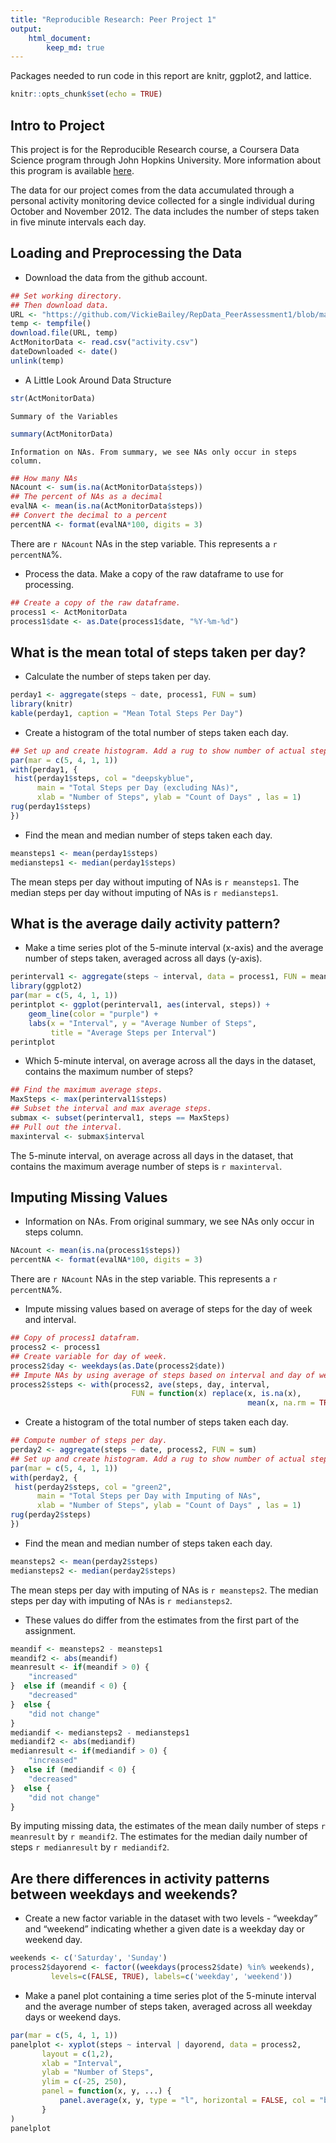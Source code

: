 ---
title: "Reproducible Research: Peer Project 1"
output:
    html_document:
        keep_md: true
---
Packages needed to run code in this report are knitr, ggplot2, and lattice.
```{r setup, include=FALSE}
knitr::opts_chunk$set(echo = TRUE)
```

## Intro to Project
This project is for the Reproducible Research course, a Coursera Data Science 
program through John Hopkins University. More information about this program is
available [here](https://www.coursera.org/specializations/jhu-data-science).

The data for our project comes from the data accumulated through a personal 
activity monitoring device collected for a single individual during October and
November 2012. The data includes the number of steps taken in five minute
intervals each day.

## Loading and Preprocessing the Data
* Download the data from the github account.

```{r Getting the Data}
## Set working directory.
## Then download data.
URL <- "https://github.com/VickieBailey/RepData_PeerAssessment1/blob/master/activity.zip?raw=true"
temp <- tempfile()
download.file(URL, temp)
ActMonitorData <- read.csv("activity.csv")
dateDownloaded <- date()
unlink(temp)
```

* A Little Look Around
    Data Structure
```{r Structure of data}
str(ActMonitorData)
```

    Summary of the Variables
```{r Summary of Variables}
summary(ActMonitorData)
```

    Information on NAs. From summary, we see NAs only occur in steps column.
```{r Information on NAs }
## How many NAs
NAcount <- sum(is.na(ActMonitorData$steps))
## The percent of NAs as a decimal
evalNA <- mean(is.na(ActMonitorData$steps))
## Convert the decimal to a percent
percentNA <- format(evalNA*100, digits = 3)
```
There are `r NAcount` NAs in the step variable.
This represents a `r percentNA`%.

* Process the data. Make a copy of the raw dataframe to use for processing.
```{r New Dataframe and Date Class}
## Create a copy of the raw dataframe.
process1 <- ActMonitorData
process1$date <- as.Date(process1$date, "%Y-%m-%d")
```

## What is the mean total of steps taken per day?

* Calculate the number of steps taken per day.
```{r Steps per day, , results = 'asis'}
perday1 <- aggregate(steps ~ date, process1, FUN = sum)
library(knitr)
kable(perday1, caption = "Mean Total Steps Per Day")
```



* Create a histogram of the total number of steps taken each day.
```{r Number of Steps per Day, fig.height = 4}
## Set up and create histogram. Add a rug to show number of actual steps.
par(mar = c(5, 4, 1, 1))
with(perday1, {
 hist(perday1$steps, col = "deepskyblue", 
      main = "Total Steps per Day (excluding NAs)",
      xlab = "Number of Steps", ylab = "Count of Days" , las = 1)
rug(perday1$steps)   
})
```

* Find the mean and median number of steps taken each day.
```{r Mean and Median}
meansteps1 <- mean(perday1$steps)
mediansteps1 <- median(perday1$steps)
```
The mean steps per day without imputing of NAs is `r meansteps1`.
The median steps per day without imputing of NAs is `r mediansteps1`.


## What is the average daily activity pattern?
* Make a time series plot of the 5-minute interval (x-axis) and the average 
number of steps taken, averaged across all days (y-axis).
```{r Time Series Plot 1}
perinterval1 <- aggregate(steps ~ interval, data = process1, FUN = mean)
library(ggplot2)
par(mar = c(5, 4, 1, 1))
perintplot <- ggplot(perinterval1, aes(interval, steps)) +
    geom_line(color = "purple") +
    labs(x = "Interval", y = "Average Number of Steps",
         title = "Average Steps per Interval")
perintplot
```

* Which 5-minute interval, on average across all the days in the dataset, 
contains the maximum number of steps?
```{r Max Steps Interval}
## Find the maximum average steps.
MaxSteps <- max(perinterval1$steps)
## Subset the interval and max average steps.
submax <- subset(perinterval1, steps == MaxSteps)
## Pull out the interval.
maxinterval <- submax$interval
```
The 5-minute interval, on average across all days in the dataset, that contains 
the maximum average number of steps is `r maxinterval`.


## Imputing Missing Values
* Information on NAs. From original summary, we see NAs only occur in steps column.
```{r Count and Percent of NAs}
NAcount <- mean(is.na(process1$steps))
percentNA <- format(evalNA*100, digits = 3)
```
There are `r NAcount` NAs in the step variable.
This represents a `r percentNA`%.

* Impute missing values based on average of steps for the day of week and interval.
```{r Give values to NAs}
## Copy of process1 datafram.
process2 <- process1
## Create variable for day of week.
process2$day <- weekdays(as.Date(process2$date))
## Impute NAs by using average of steps based on interval and day of week.
process2$steps <- with(process2, ave(steps, day, interval,
                           FUN = function(x) replace(x, is.na(x), 
                                                     mean(x, na.rm = TRUE))))
```

* Create a histogram of the total number of steps taken each day.
```{r Number of Steps per Day, fig.height = 4}
## Compute number of steps per day.
perday2 <- aggregate(steps ~ date, process2, FUN = sum)
## Set up and create histogram. Add a rug to show number of actual steps.
par(mar = c(5, 4, 1, 1))
with(perday2, {
 hist(perday2$steps, col = "green2", 
      main = "Total Steps per Day with Imputing of NAs", 
      xlab = "Number of Steps", ylab = "Count of Days" , las = 1)
rug(perday2$steps)   
})
```

* Find the mean and median number of steps taken each day.
```{r Mean and Median}
meansteps2 <- mean(perday2$steps)
mediansteps2 <- median(perday2$steps)
```
The mean steps per day with imputing of NAs is `r meansteps2`.
The median steps per day with imputing of NAs is `r mediansteps2`.

* These values do differ from the estimates from the first part of the assignment.
``` {r Impact of Imputing}
meandif <- meansteps2 - meansteps1
meandif2 <- abs(meandif)
meanresult <- if(meandif > 0) {
    "increased"
}  else if (meandif < 0) {
    "decreased"
}  else {
    "did not change"
}
mediandif <- mediansteps2 - mediansteps1
mediandif2 <- abs(mediandif)
medianresult <- if(mediandif > 0) {
    "increased"
}  else if (mediandif < 0) {
    "decreased"
}  else {
    "did not change"
}
```
By imputing missing data, the estimates of the mean daily number of 
steps `r meanresult` by `r meandif2`.
The estimates for the median daily number of steps `r medianresult` by `r mediandif2`.


## Are there differences in activity patterns between weekdays and weekends?
* Create a new factor variable in the dataset with two levels - "weekday" and 
"weekend" indicating whether a given date is a weekday day or weekend day.
``` {r Weekday or Weekend}
weekends <- c('Saturday', 'Sunday')
process2$dayorend <- factor((weekdays(process2$date) %in% weekends), 
         levels=c(FALSE, TRUE), labels=c('weekday', 'weekend'))
```

* Make a panel plot containing a time series plot of the 5-minute interval and 
the average number of steps taken, averaged across all weekday days or weekend days.
``` {r Time Series Plot 2}
par(mar = c(5, 4, 1, 1))
panelplot <- xyplot(steps ~ interval | dayorend, data = process2, 
       layout = c(1,2),
       xlab = "Interval", 
       ylab = "Number of Steps",
       ylim = c(-25, 250),
       panel = function(x, y, ...) {
           panel.average(x, y, type = "l", horizontal = FALSE, col = "blue")
       }
)
panelplot
```

